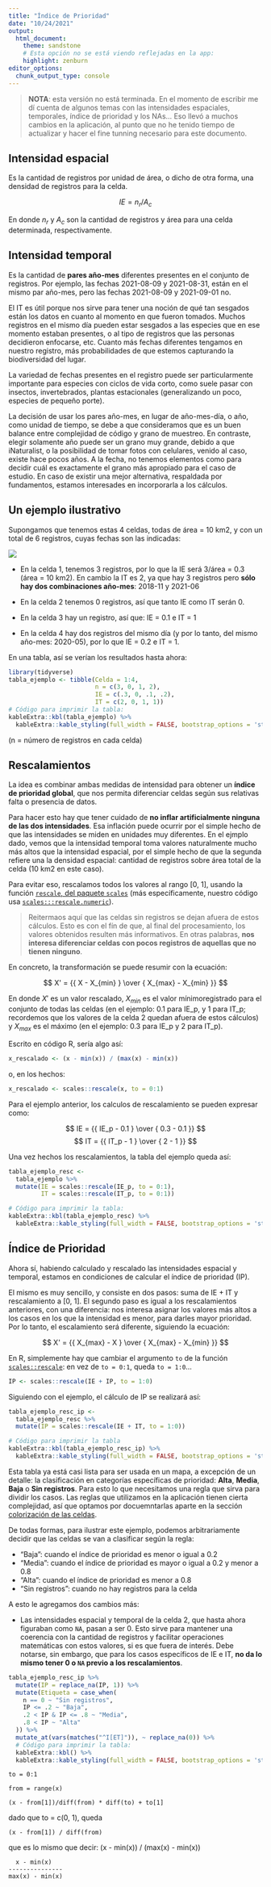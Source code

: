 ```yaml
---
title: "Índice de Prioridad"
date: "10/24/2021"
output: 
  html_document: 
    theme: sandstone
    # Esta opción no se está viendo reflejadas en la app:
    highlight: zenburn
editor_options: 
  chunk_output_type: console
---
```


> **NOTA**: esta versión no está terminada. En el momento de escribir me dí cuenta de algunos temas con las intensidades espaciales, temporales, índice de prioridad y los NAs... Eso llevó a muchos cambios en la aplicación, al punto que no he tenido tiempo de actualizar y hacer el fine tunning necesario para este documento.

## Intensidad espacial

Es la cantidad de registros por unidad de área, o dicho de otra forma, una densidad de registros para la celda.

$$ IE = n_r / A_c $$

En donde $n_r$ y $A_c$ son la cantidad de registros y área para una celda determinada, respectivamente.

## Intensidad temporal

Es la cantidad de **pares año-mes** diferentes presentes en el conjunto de registros. Por ejemplo, las fechas 2021-08-09 y 2021-08-31, están en el mismo par año-mes, pero las fechas 2021-08-09 y 2021-09-01 no.

El IT es útil porque nos sirve para tener una noción de qué tan sesgados están los datos en cuanto al momento en que fueron tomados. Muchos registros en el mismo día pueden estar sesgados a las especies que en ese momento estaban presentes, o al tipo de registros que las personas decidieron enfocarse, etc. Cuanto más fechas diferentes tengamos en nuestro registro, más probabilidades de que estemos capturando la biodiversidad del lugar.

La variedad de fechas presentes en el registro puede ser particularmente importante para especies con ciclos de vida corto, como suele pasar con insectos, invertebrados, plantas estacionales (generalizando un poco, especies de pequeño porte).

La decisión de usar los pares año-mes, en lugar de año-mes-día, o año, como unidad de tiempo, se debe a que consideramos que es un buen balance entre complejidad de código y grano de muestreo. En contraste, elegir solamente año puede ser un grano muy grande, debido a que iNaturalist, o la posibilidad de tomar fotos con celulares, venido al caso, existe hace pocos años. A la fecha, no tenemos elementos como para decidir cuál es exactamente el grano más apropiado para el caso de estudio. En caso de existir una mejor alternativa, respaldada por fundamentos, estamos interesades en incorporarla a los cálculos.

## Un ejemplo ilustrativo

Supongamos que tenemos estas 4 celdas, todas de área = 10 km2, y con un total de 6 registros, cuyas fechas son las indicadas:

![](intensity.svg)

- En la celda 1, tenemos 3 registros, por lo que la IE será 3/área = 0.3 (área = 10 km2). En cambio la IT es 2, ya que hay 3 registros pero **sólo hay dos combinaciones año-mes**: 2018-11 y 2021-06

- En la celda 2 tenemos 0 registros, así que tanto IE como IT serán 0.

- En la celda 3 hay un registro, así que: IE = 0.1 e IT = 1

- En la celda 4 hay dos registros del mismo día (y por lo tanto, del mismo año-mes: 2020-05), por lo que IE = 0.2 e IT = 1.

En una tabla, así se verían los resultados hasta ahora:

```r
library(tidyverse)
tabla_ejemplo <- tibble(Celda = 1:4,
                        n = c(3, 0, 1, 2), 
                        IE = c(.3, 0, .1, .2),
                        IT = c(2, 0, 1, 1))
# Código para imprimir la tabla:
kableExtra::kbl(tabla_ejemplo) %>%
  kableExtra::kable_styling(full_width = FALSE, bootstrap_options = 'striped')
```

(n = número de registros en cada celda)

## Rescalamientos

La idea es combinar ambas medidas de intensidad para obtener un **índice de prioridad global**, que nos permita diferenciar celdas según sus relativas falta o presencia de datos.

Para hacer esto hay que tener cuidado de **no inflar artificialmente ninguna de las dos intensidades**. Esa inflación puede ocurrir por el simple hecho de que las intensidades se miden en unidades muy diferentes. En el ejmplo dado, vemos que la intensidad temporal toma valores naturalmente mucho más altos que la intensidad espacial, por el simple hecho de que la segunda refiere una la densidad espacial: cantidad de registros sobre área total de la celda (10 km2 en este caso).

Para evitar eso, rescalamos todos los valores al rango [0, 1], usando la función [`rescale`, del paquete `scales`](https://scales.r-lib.org/reference/rescale.html) (más específicamente, nuestro código usa [`scales:::rescale.numeric`](https://github.com/r-lib/scales/blob/9c5a00d66d3536e17f130abf50af9c3a61e1059d/R/bounds.r#L21)).

> Reitermaos aquí que las celdas sin registros se dejan afuera de estos cálculos. Esto es con el fín de que, al final del procesamiento, los valores obtenidos resulten más informativos. En otras palabras, **nos interesa diferenciar celdas con pocos registros de aquellas que no tienen ninguno**.

En concreto, la transformación se puede resumir con la ecuación:

$$ X' = {{ X - X_{min} } \over { X_{max} - X_{min} }} $$

En donde $X'$ es un valor rescalado, $X_{min}$ es el valor mínimoregistrado para el conjunto de todas las celdas (en el ejemplo: 0.1 para IE_p, y 1 para IT_p; recordemos que los valores de la celda 2 quedan afuera de estos cálculos) y $X_{max}$ es el máximo (en el ejemplo: 0.3 para IE_p y 2 para IT_p).

Escrito en código R, sería algo así:

```r
x_rescalado <- (x - min(x)) / (max(x) - min(x))
```

o, en los hechos:

```r
x_rescalado <- scales::rescale(x, to = 0:1)
```

Para el ejemplo anterior, los calculos de rescalamiento se pueden expresar como:

$$ IE = {{ IE_p - 0.1 } \over { 0.3 - 0.1 }} $$
$$ IT = {{ IT_p - 1 } \over { 2 - 1 }} $$

Una vez hechos los rescalamientos, la tabla del ejemplo queda así:

```r
tabla_ejemplo_resc <- 
  tabla_ejemplo %>% 
  mutate(IE = scales::rescale(IE_p, to = 0:1),
         IT = scales::rescale(IT_p, to = 0:1))

# Código para imprimir la tabla:
kableExtra::kbl(tabla_ejemplo_resc) %>%
  kableExtra::kable_styling(full_width = FALSE, bootstrap_options = 'striped')

```

## Índice de Prioridad

Ahora sí, habiendo calculado y rescalado las intensidades espacial y temporal, estamos en condiciones de calcular el índice de prioridad (IP).

El mismo es muy sencillo, y consiste en dos pasos: suma de IE + IT y rescalamiento a [0, 1]. El segundo paso es igual a los rescalamientos anteriores, con una diferencia: nos interesa asignar los valores más altos a los casos en los que la intensidad es menor, para darles mayor prioridad. Por lo tanto, el escalamiento será diferente, siguiendo la ecuación: 

$$ X' = {{ X_{max} - X } \over { X_{max} - X_{min} }} $$

En R, simplemente hay que cambiar el argumento `to` de la función [`scales::rescale`](https://scales.r-lib.org/reference/rescale.html): en vez de `to = 0:1`, queda `to = 1:0`...

```r
IP <- scales::rescale(IE + IP, to = 1:0)
```

Siguiendo con el ejemplo, el cálculo de IP se realizará así:

```r
tabla_ejemplo_resc_ip <- 
  tabla_ejemplo_resc %>% 
  mutate(IP = scales::rescale(IE + IT, to = 1:0))

# Código para imprimir la tabla
kableExtra::kbl(tabla_ejemplo_resc_ip) %>%
  kableExtra::kable_styling(full_width = FALSE, bootstrap_options = 'striped')
```

Esta tabla ya está casi lista para ser usada en un mapa, a excepción de un detalle: la clasificación en categorías específicas de prioridad: **Alta**, **Media**, **Baja** o **Sin registros**. Para esto lo que necesitamos una regla que sirva para dividir los casos. Las reglas que utilizamos en la aplicación tienen cierta complejidad, así que optamos por docuemntarlas aparte en la sección [colorización de las celdas](colorizacion_celdas.Rmd).

De todas formas, para ilustrar este ejemplo, podemos arbitrariamente decidir que las celdas se van a clasificar según la regla:

- "Baja": cuando el índice de prioridad es menor o igual a 0.2
- "Media": cuando el índice de prioridad es mayor o igual a 0.2 y menor a 0.8
- "Alta": cuando el índice de prioridad es menor a 0.8
- "Sin registros": cuando no hay registros para la celda

A esto le agregamos dos cambios más:

- Las intensidades espacial y temporal de la celda 2, que hasta ahora figuraban como `NA`, pasan a ser 0. Esto sirve para mantener una coerencia con la cantidad de registros y facilitar operaciones matemáticas con estos valores, si es que fuera de interés. Debe notarse, sin embargo, que para los casos específicos de IE e IT, **no da lo mismo tener 0 o `NA` previo a los rescalamientos**.

```r
tabla_ejemplo_resc_ip %>%
  mutate(IP = replace_na(IP, 1)) %>%
  mutate(Etiqueta = case_when(
    n == 0 ~ "Sin registros",
    IP <= .2 ~ "Baja",
    .2 < IP & IP <= .8 ~ "Media",
    .8 < IP ~ "Alta"
  )) %>% 
  mutate_at(vars(matches("^I[ET]")), ~ replace_na(0)) %>% 
  # Código para imprimir la tabla:
  kableExtra::kbl() %>%
  kableExtra::kable_styling(full_width = FALSE, bootstrap_options = 'striped')
```



```
to = 0:1

from = range(x)

(x - from[1])/diff(from) * diff(to) + to[1]
```

dado que to = c(0, 1), queda

```
(x - from[1]) / diff(from)
```

que es lo mismo que decir: (x - min(x)) / (max(x) - min(x))

```
  x - min(x)
---------------
max(x) - min(x)
```
